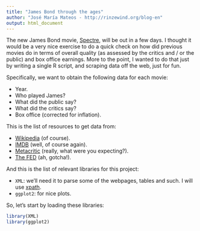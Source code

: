 ```yaml
---
title: "James Bond through the ages"
author: "José María Mateos - http://rinzewind.org/blog-en"
output: html_document
---
```


The new James Bond movie, [Spectre](http://www.imdb.com/title/tt2379713/), will be out in a few days. I thought it would be a very nice exercise to do a quick check on how did previous movies do in terms of overall quality (as assessed by the critics and / or the public) and box office earnings. More to the point, I wanted to do that just by writing a single R script, and scraping data off the web, just for fun.

Specifically, we want to obtain the following data for each movie:

* Year.
* Who played James?
* What did the public say?
* What did the critics say?
* Box office (corrected for inflation).

This is the list of resources to get data from:

* [Wikipedia](https://en.wikipedia.org) (of course).
* [IMDB](https://www.imdb.com) (well, of course again).
* [Metacritic](https://www.metacritic.com) (really, what were you expecting?).
* [The FED](https://www.federalreserve.org) (ah, gotcha!).

And this is the list of relevant libraries for this project:

* `XML`: we'll need it to parse some of the webpages, tables and such. I will use [xpath](https://en.wikipedia.org/wiki/XPath).
* `ggplot2`: for nice plots.

So, let's start by loading these libraries:

```r
library(XML)
library(ggplot2)
```